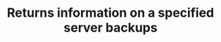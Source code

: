 ---
title: 'Returns information on a specified server backups'
api: 'GET /api/client/servers/eff10fb1-e18b-4c3e-973e-a2c548c7b649/backups/tutorial'
---